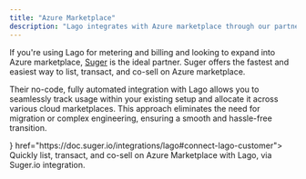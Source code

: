 ```yaml
---
title: "Azure Marketplace"
description: "Lago integrates with Azure marketplace through our partner Suger.io"
---
```


If you're using Lago for metering and billing and looking to expand into Azure marketplace, [Suger](https://suger.io) is the ideal partner. Suger offers the fastest and easiest way to list, transact, and co-sell on Azure marketplace.

Their no-code, fully automated integration with Lago allows you to seamlessly track usage within your existing setup and allocate it across various cloud marketplaces. 
This approach eliminates the need for migration or complex engineering, ensuring a smooth and hassle-free transition.

<CardGroup cols={2}>
  <Card title="Documentation" iconType="brand" icon={<svg width="30" height="30" viewBox="0 0 40 40" fill="none" xmlns="http://www.w3.org/2000/svg">
<rect width="40" height="40" rx="12" fill="#F3F4F6"/>
<path d="M17.6715 13.417H21.8065L17.514 26.1345C17.47 26.2654 17.3862 26.3792 17.2741 26.46C17.1621 26.5407 17.0276 26.5842 16.8895 26.5845H13.6715C13.567 26.5843 13.4641 26.5592 13.3712 26.5113C13.2783 26.4633 13.1982 26.394 13.1375 26.309C13.0767 26.224 13.0371 26.1257 13.0219 26.0223C13.0067 25.9189 13.0163 25.8134 13.05 25.7145L17.05 13.8645C17.0939 13.7336 17.1778 13.6197 17.2898 13.539C17.4019 13.4583 17.5364 13.4147 17.6745 13.4145L17.6715 13.417Z" fill="url(#paint0_linear_3012_1160)"/>
<path d="M23.68 21.947H17.1235C17.0626 21.947 17.003 21.9653 16.9527 21.9996C16.9023 22.0339 16.8634 22.0826 16.8411 22.1393C16.8187 22.196 16.814 22.2581 16.8274 22.3175C16.8409 22.377 16.8719 22.431 16.9165 22.4725L21.13 26.405C21.2523 26.5188 21.413 26.5823 21.58 26.583H25.293L23.68 21.947Z" fill="#0078D4"/>
<path d="M17.6715 13.417C17.5321 13.4166 17.3963 13.4608 17.2837 13.543C17.1711 13.6252 17.0877 13.7411 17.0455 13.874L13.053 25.7035C13.0174 25.8029 13.0062 25.9094 13.0204 26.014C13.0346 26.1186 13.0738 26.2183 13.1347 26.3045C13.1955 26.3908 13.2763 26.4611 13.3701 26.5096C13.4639 26.5581 13.5679 26.5833 13.6735 26.583H16.9735C17.0965 26.5611 17.2114 26.5069 17.3066 26.426C17.4017 26.3451 17.4736 26.2403 17.515 26.1225L18.311 23.776L21.155 26.429C21.2743 26.5275 21.4238 26.582 21.5785 26.5835H25.2785L23.656 21.9475H18.9265L21.8215 13.417H17.6715Z" fill="url(#paint1_linear_3012_1160)"/>
<path d="M22.953 13.8645C22.9091 13.7337 22.8253 13.6199 22.7134 13.5392C22.6014 13.4584 22.467 13.4148 22.329 13.4145H17.721C17.859 13.4148 17.9934 13.4584 18.1054 13.5392C18.2173 13.6199 18.3011 13.7337 18.345 13.8645L22.345 25.7145C22.3784 25.8136 22.3878 25.9191 22.3723 26.0225C22.3568 26.1259 22.3169 26.2242 22.2559 26.3091C22.195 26.394 22.1146 26.4632 22.0216 26.5109C21.9286 26.5586 21.8256 26.5835 21.721 26.5835H26.3295C26.4338 26.5829 26.5364 26.5577 26.629 26.5097C26.7215 26.4617 26.8014 26.3925 26.862 26.3077C26.9226 26.2228 26.9621 26.1248 26.9774 26.0217C26.9927 25.9186 26.9833 25.8133 26.95 25.7145L22.953 13.8645Z" fill="url(#paint2_linear_3012_1160)"/>
<defs>
<linearGradient id="paint0_linear_3012_1160" x1="18.1666" y1="14.407" x2="14.2364" y2="26.3895" gradientUnits="userSpaceOnUse">
<stop stop-color="#114A8B"/>
<stop offset="1" stop-color="#0669BC"/>
</linearGradient>
<linearGradient id="paint1_linear_3012_1160" x1="20.2893" y1="20.4833" x2="19.495" y2="20.6948" gradientUnits="userSpaceOnUse">
<stop stop-opacity="0.3"/>
<stop offset="0.071" stop-opacity="0.2"/>
<stop offset="0.321" stop-opacity="0.1"/>
<stop offset="0.623" stop-opacity="0.05"/>
<stop offset="1" stop-opacity="0"/>
</linearGradient>
<linearGradient id="paint2_linear_3012_1160" x1="21.2762" y1="13.924" x2="25.7656" y2="25.659" gradientUnits="userSpaceOnUse">
<stop stop-color="#3CCBF4"/>
<stop offset="1" stop-color="#2892DF"/>
</linearGradient>
</defs>
</svg>
} href="https://doc.suger.io/integrations/lago#connect-lago-customer">
    Quickly list, transact, and co-sell on Azure Marketplace with Lago, via Suger.io integration.
  </Card>
</CardGroup>